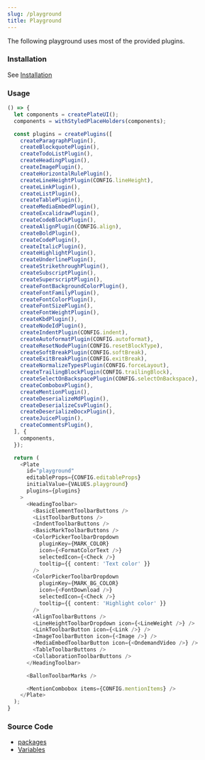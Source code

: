 ```yaml
---
slug: /playground
title: Playground
---
```


The following playground uses most of the provided plugins.

### Installation

See [Installation](/docs/installation)

### Usage

```ts live
() => {
  let components = createPlateUI();
  components = withStyledPlaceHolders(components);

  const plugins = createPlugins([
    createParagraphPlugin(),
    createBlockquotePlugin(),
    createTodoListPlugin(),
    createHeadingPlugin(),
    createImagePlugin(),
    createHorizontalRulePlugin(),
    createLineHeightPlugin(CONFIG.lineHeight),
    createLinkPlugin(),
    createListPlugin(),
    createTablePlugin(),
    createMediaEmbedPlugin(),
    createExcalidrawPlugin(),
    createCodeBlockPlugin(),
    createAlignPlugin(CONFIG.align),
    createBoldPlugin(),
    createCodePlugin(),
    createItalicPlugin(),
    createHighlightPlugin(),
    createUnderlinePlugin(),
    createStrikethroughPlugin(),
    createSubscriptPlugin(),
    createSuperscriptPlugin(),
    createFontBackgroundColorPlugin(),
    createFontFamilyPlugin(),
    createFontColorPlugin(),
    createFontSizePlugin(),
    createFontWeightPlugin(),
    createKbdPlugin(),
    createNodeIdPlugin(),
    createIndentPlugin(CONFIG.indent),
    createAutoformatPlugin(CONFIG.autoformat),
    createResetNodePlugin(CONFIG.resetBlockType),
    createSoftBreakPlugin(CONFIG.softBreak),
    createExitBreakPlugin(CONFIG.exitBreak),
    createNormalizeTypesPlugin(CONFIG.forceLayout),
    createTrailingBlockPlugin(CONFIG.trailingBlock),
    createSelectOnBackspacePlugin(CONFIG.selectOnBackspace),
    createComboboxPlugin(),
    createMentionPlugin(),
    createDeserializeMdPlugin(),
    createDeserializeCsvPlugin(),
    createDeserializeDocxPlugin(),
    createJuicePlugin(),
    createCommentsPlugin(),
  ], {
    components,
  });

  return (
    <Plate
      id="playground"
      editableProps={CONFIG.editableProps}
      initialValue={VALUES.playground}
      plugins={plugins}
    >
      <HeadingToolbar>
        <BasicElementToolbarButtons />
        <ListToolbarButtons />
        <IndentToolbarButtons />
        <BasicMarkToolbarButtons />
        <ColorPickerToolbarDropdown
          pluginKey={MARK_COLOR}
          icon={<FormatColorText />}
          selectedIcon={<Check />}
          tooltip={{ content: 'Text color' }}
        />
        <ColorPickerToolbarDropdown
          pluginKey={MARK_BG_COLOR}
          icon={<FontDownload />}
          selectedIcon={<Check />}
          tooltip={{ content: 'Highlight color' }}
        />
        <AlignToolbarButtons />
        <LineHeightToolbarDropdown icon={<LineWeight />} />
        <LinkToolbarButton icon={<Link />} />
        <ImageToolbarButton icon={<Image />} />
        <MediaEmbedToolbarButton icon={<OndemandVideo />} />
        <TableToolbarButtons />
        <CollaborationToolbarButtons />
      </HeadingToolbar>

      <BallonToolbarMarks />

      <MentionCombobox items={CONFIG.mentionItems} />
    </Plate>
  );
}
```

### Source Code

- [packages](https://github.com/udecode/plate/tree/main/packages)
- [Variables](https://github.com/udecode/plate/blob/main/docs/src/live/live.tsx)
